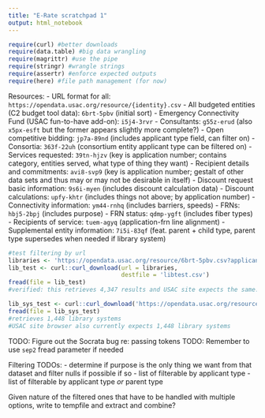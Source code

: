 ```yaml
---
title: "E-Rate scratchpad 1"
output: html_notebook
---
```


 

```r
require(curl) #better downloads
require(data.table) #big data wrangling
require(magrittr) #use the pipe
require(stringr) #wrangle strings
require(assertr) #enforce expected outputs
require(here) #file path management (for now)
```

Resources:
- URL format for all: ` https://opendata.usac.org/resource/{identity}.csv` 
- All budgeted entities (C2 budget tool data): `6brt-5pbv` (initial sort)
- Emergency Connectivity Fund (USAC fun-to-have add-on): `i5j4-3rvr`
- Consultants: `g55z-erud` (also `x5px-esft` but the former appears slightly more complete?)
- Open competitive bidding: `jp7a-89nd` (includes applicant type field, can filter on)
- Consortia: `363f-22uh` (consortium entity applicant type can be filtered on)
- Services requested: `39tn-hjzv` (key is application number; contains category, entities served, what type of thing they want)
- Recipient details and commitments: `avi8-svp9` (key is application number; gestalt of other data sets and thus may or may not be desirable in itself)
- Discount request basic information: `9s6i-myen` (includes discount calculation data)
- Discount calculations: `upfy-khtr` (includes things not above; by application number)
- Connectivity information: `ym44-rnhq` (includes barriers, speeds)
- FRNs: `hbj5-2bpj` (includes purpose) 
- FRN status: `qdmp-ygft` (includes fiber types)
- Recipients of service: `tuem-agyq` (application-frn line alignment)
- Supplemental entity information: `7i5i-83qf` (feat. parent + child type, parent type supersedes when needed if library system)
```r
#test filtering by url
libraries <- 'https://opendata.usac.org/resource/6brt-5pbv.csv?applicant_type=Library&$limit=100000000'
lib_test <- curl::curl_download(url = libraries,
                                destfile = 'libtest.csv')
fread(file = lib_test)
#verified: this retrieves 4,347 results and USAC site expects the same.

lib_sys_test <- curl::curl_download('https://opendata.usac.org/resource/6brt-5pbv.csv?applicant_type=Library%20System&$limit=100000000', destfile = 'systest.csv')
fread(file = lib_sys_test)
#retrieves 1,448 library systems
#USAC site browser also currently expects 1,448 library systems
```

TODO: Figure out the Socrata bug re: passing tokens
TODO: Remember to use `sep2` fread parameter if needed

Filtering TODOs:
- determine if purpose is the only thing we want from that dataset and filter nulls if possible if so
- list of filterable by applicant type
- list of filterable by applicant type *or* parent type

Given nature of the filtered ones that have to be handled with multiple options, write to tempfile and extract and combine?

